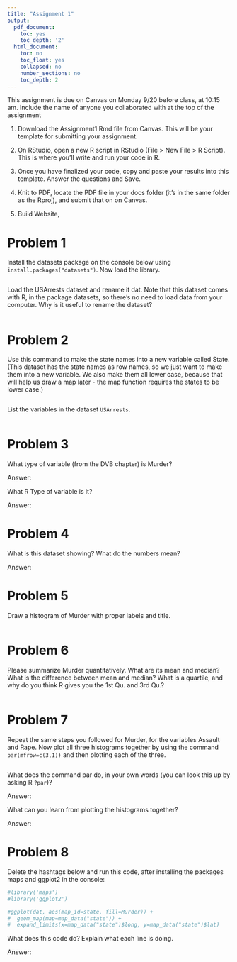```yaml
---
title: "Assignment 1"
output:
  pdf_document:
    toc: yes
    toc_depth: '2'
  html_document:
    toc: no
    toc_float: yes
    collapsed: no
    number_sections: no
    toc_depth: 2
---
```



This assignment is due on Canvas on Monday 9/20 before class, at 10:15 am. Include the name of anyone you collaborated with at the top of the assignment



1. Download the Assignment1.Rmd file from Canvas. This will be your template for submitting your assignment.

2. On RStudio, open a new R script in RStudio (File > New File > R Script). This is where you'll write and run your code in R.

3. Once you have finalized your code, copy and paste your results into this template. Answer the questions and Save.

4. Knit to PDF, locate the PDF file in your docs folder (it's in the same folder as the Rproj), and submit that on on Canvas.

5. Build Website, 









# Problem 1 

Install the datasets package on the console below using `install.packages("datasets")`. Now load the library.

```r

```

Load the USArrests dataset and rename it dat. Note that this dataset comes with R, in the package datasets, so there's no need to load data from your computer. Why is it useful to rename the dataset?

```r

```

# Problem 2

Use this command to make the state names into a new variable called State. (This dataset has the state names as row names, so we just want to make them into a new variable. We also make them all lower case, because that will help us draw a map later - the map function requires the states to be lower case.)

```r

```

List the variables in the dataset `USArrests`.

```r

```

# Problem 3 

What type of variable (from the DVB chapter) is Murder? 

Answer: 

What R Type of variable is it?

Answer:


# Problem 4

What is this dataset showing? What do the numbers mean? 

Answer: 

# Problem 5

Draw a histogram of Murder with proper labels and title.

```r

```

# Problem 6

Please summarize Murder quantitatively. What are its mean and median? What is the difference between mean and median? What is a quartile, and why do you think R gives you the 1st Qu. and 3rd Qu.?

```r

```

# Problem 7

Repeat the same steps you followed for Murder, for the variables Assault and Rape. Now plot all three histograms together by using the command `par(mfrow=c(3,1))` and then plotting each of the three. 

```r

```

What does the command par do, in your own words (you can look this up by asking R `?par`)?

Answer:

What can you learn from plotting the histograms together?

Answer:
  
# Problem 8

Delete the hashtags below and run this code, after installing the packages maps and ggplot2 in the console:

```r
#library('maps') 
#library('ggplot2') 

#ggplot(dat, aes(map_id=state, fill=Murder)) + 
#  geom_map(map=map_data("state")) + 
#  expand_limits(x=map_data("state")$long, y=map_data("state")$lat)
```

What does this code do? Explain what each line is doing.

Answer:




